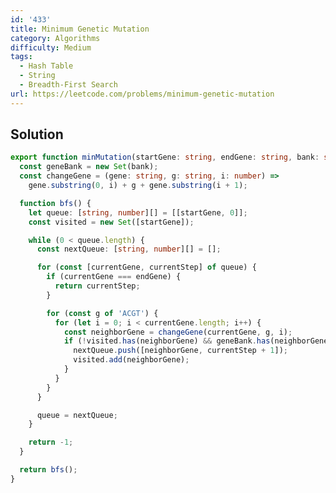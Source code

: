 ```yaml
---
id: '433'
title: Minimum Genetic Mutation
category: Algorithms
difficulty: Medium
tags:
  - Hash Table
  - String
  - Breadth-First Search
url: https://leetcode.com/problems/minimum-genetic-mutation
---
```


## Solution

```typescript filename="solution.ts" copy
export function minMutation(startGene: string, endGene: string, bank: string[]): number {
  const geneBank = new Set(bank);
  const changeGene = (gene: string, g: string, i: number) =>
    gene.substring(0, i) + g + gene.substring(i + 1);

  function bfs() {
    let queue: [string, number][] = [[startGene, 0]];
    const visited = new Set([startGene]);

    while (0 < queue.length) {
      const nextQueue: [string, number][] = [];

      for (const [currentGene, currentStep] of queue) {
        if (currentGene === endGene) {
          return currentStep;
        }

        for (const g of 'ACGT') {
          for (let i = 0; i < currentGene.length; i++) {
            const neighborGene = changeGene(currentGene, g, i);
            if (!visited.has(neighborGene) && geneBank.has(neighborGene)) {
              nextQueue.push([neighborGene, currentStep + 1]);
              visited.add(neighborGene);
            }
          }
        }
      }

      queue = nextQueue;
    }

    return -1;
  }

  return bfs();
}
```
